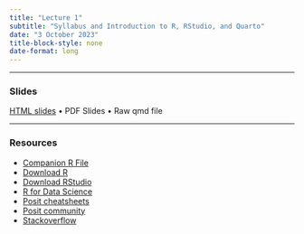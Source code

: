 ```yaml
---
title: "Lecture 1"
subtitle: "Syllabus and Introduction to R, RStudio, and Quarto"
date: "3 October 2023"
title-block-style: none
date-format: long
---
```

---

### Slides 

[HTML slides](CSSS508_Lecture1.qmd) • PDF Slides • Raw qmd file

---

### Resources

- [Companion R File](CSSS508_Lecture1_RStudio_and_RMarkdown.R)
- [Download R](https://cran.r-project.org/)
- [Download RStudio](https://posit.co/download/rstudio-desktop/#download)
- [R for Data Science](https://r4ds.hadley.nz/)
- [Posit cheatsheets](https://posit.co/resources/cheatsheets/)
- [Posit community](https://community.rstudio.com/)
- [Stackoverflow](https://stackoverflow.com/)

